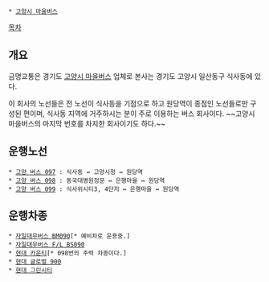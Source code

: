  * [[고양시 마을버스]]

[[목차]]

== 개요 ==
금명교통은 경기도 [[고양시 마을버스]] 업체로 본사는 경기도 고양시 일산동구 식사동에 있다.

이 회사의 노선들은 전 노선이 식사동을 기점으로 하고 원당역이 종점인 노선들로만 구성된 편이며, 식사동 지역에 거주하시는 분이 주로 이용하는 버스 회사이다. ~~고양시 마을버스의 마지막 번호를 차지한 회사이기도 하다.~~

== 운행노선 ==
 * [[고양 버스 097]] : 식사동 ↔ 고양시청 ↔ 원당역
 * [[고양 버스 098]] : 동국대병원정문 ↔ 은행마을 ↔ 원당역
 * [[고양 버스 099]] : 식사위시티3, 4단지 ↔ 은행마을 ↔ 원당역

== 운행차종 ==
 * [[BM090|자일대우버스 BM090]][* 예비차로 운용중.]
 * [[BS090|자일대우버스 F/L BS090]]
 * [[현대 카운티]][* 098번의 주력 차종이다.]
 * [[현대 글로벌 900]]
 * [[현대 그린시티]]
